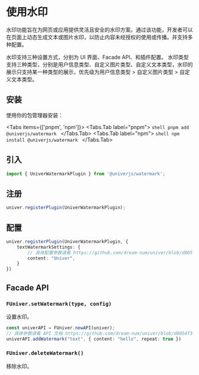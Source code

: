 
# 使用水印 <VersionBadge version="0.4.2+" />

<BadgeGroup values={[UniverTypes.GENERAL]} value={UniverTypes.GENERAL} />

水印功能旨在为网页或应用提供灵活且安全的水印方案。通过该功能，开发者可以在页面上动态生成文本或图片水印，以防止内容未经授权的使用或传播。并支持多种配置。

水印支持三种设置方式，分别为 UI 界面、Facade API、和插件配置。
水印类型支持三种类型，分别是用户信息类型、自定义图片类型、自定义文本类型，水印的展示只支持某一种类型的展示，优先级为用户信息类型 > 自定义图片类型 > 自定义文本类型。

## 安装

使用你的包管理器安装：

<Tabs items={['pnpm', 'npm']}>
  <Tabs.Tab label="pnpm">
    ```shell
    pnpm add @univerjs/watermark
    ```
  </Tabs.Tab>
  <Tabs.Tab label="npm">
    ```shell
    npm install @univerjs/watermark
    ```
  </Tabs.Tab>
</Tabs>

## 引入

```typescript
import { UniverWatermarkPlugin } from '@univerjs/watermark';
```

## 注册

```typescript
univer.registerPlugin(UniverWatermarkPlugin);
```

## 配置

```typescript
univer.registerPlugin(UniverWatermarkPlugin, {
    textWatermarkSettings: {
        // 具体配置参数请看 https://github.com/dream-num/univer/blob/d0054f3e690d9d3cf9715b59a97a8cb95f65a6c8/packages/watermark/src/controllers/config.schema.ts#L24
        content: "Univer",
    }
})
```

## Facade API 

### `FUniver.setWatermark(type, config)`

设置水印。

```typescript
const univerAPI = FUniver.newAPI(univer);
// 具体参数请看 API 文档 https://github.com/dream-num/univer/blob/d0054f3e690d9d3cf9715b59a97a8cb95f65a6c8/packages/facade/src/apis/facade.ts#L555
univerAPI.addWatermark("text", { content: "hello", repeat: true })
```

### `FUniver.deleteWatermark()`

移除水印。
